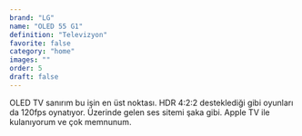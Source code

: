 ```yaml
---
brand: "LG"
name: "OLED 55 G1"
definition: "Televizyon"
favorite: false
category: "home"
images: ""
order: 5
draft: false
---
```


OLED TV sanırım bu işin en üst noktası. HDR 4:2:2 desteklediği gibi oyunları da 120fps oynatıyor. Üzerinde gelen ses sitemi şaka gibi. Apple TV ile kulanıyorum ve çok memnunum.
